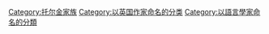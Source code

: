[[Category:托尔金家族|Category:托尔金家族]]
[[Category:以英国作家命名的分类|Category:以英国作家命名的分类]]
[[Category:以語言學家命名的分類|Category:以語言學家命名的分類]]